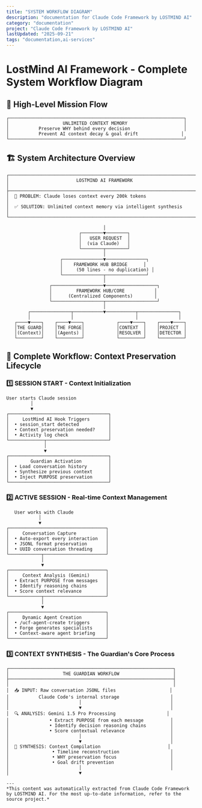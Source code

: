 ```yaml
---
title: "SYSTEM WORKFLOW DIAGRAM"
description: "documentation for Claude Code Framework by LOSTMIND AI"
category: "documentation"
project: "Claude Code Framework by LOSTMIND AI"
lastUpdated: "2025-09-21"
tags: "documentation,ai-services"
---
```


# LostMind AI Framework - Complete System Workflow Diagram

## 🎯 High-Level Mission Flow
```
┌─────────────────────────────────────────────────────────────────┐
│                    UNLIMITED CONTEXT MEMORY                     │
│           Preserve WHY behind every decision                    │
│           Prevent AI context decay & goal drift                │
└─────────────────────────────────────────────────────────────────┘
```

## 🏗️ System Architecture Overview

```
┌──────────────────────────────────────────────────────────────────────────┐
│                         LOSTMIND AI FRAMEWORK                            │
├──────────────────────────────────────────────────────────────────────────┤
│  🎯 PROBLEM: Claude loses context every 200k tokens                     │
│  ✅ SOLUTION: Unlimited context memory via intelligent synthesis        │
└──────────────────────────────────────────────────────────────────────────┘

                                    │
                           ┌────────▼────────┐
                           │   USER REQUEST  │
                           │  (via Claude)   │
                           └────────┬────────┘
                                    │
                    ┌───────────────▼───────────────┐
                    │    FRAMEWORK HUB BRIDGE      │
                    │     (50 lines - no duplication) │
                    └───────────────┬───────────────┘
                                    │
                ┌───────────────────▼───────────────────┐
                │         FRAMEWORK HUB/CORE           │
                │      (Centralized Components)        │
                └───────────────────┬───────────────────┘
                                    │
        ┌───────────────┬───────────▼───────────┬───────────────┐
        │               │                       │               │
   ┌────▼────┐    ┌────▼────┐            ┌────▼────┐    ┌────▼────┐
   │THE GUARD│    │THE FORGE│            │CONTEXT  │    │PROJECT  │
   │(Context)│    │(Agents) │            │RESOLVER │    │DETECTOR │
   └─────────┘    └─────────┘            └─────────┘    └─────────┘
```

## 🔄 Complete Workflow: Context Preservation Lifecycle

### 1️⃣ **SESSION START** - Context Initialization
```
User starts Claude session
         │
         ▼
┌─────────────────────────────────────┐
│     LostMind AI Hook Triggers       │
│  • session_start detected           │
│  • Context preservation needed?     │
│  • Activity log check               │
└─────────────┬───────────────────────┘
              │
              ▼
┌─────────────────────────────────────┐
│        Guardian Activation          │
│  • Load conversation history        │
│  • Synthesize previous context      │
│  • Inject PURPOSE preservation      │
└─────────────────────────────────────┘
```

### 2️⃣ **ACTIVE SESSION** - Real-time Context Management
```
   User works with Claude
            │
            ▼
┌────────────────────────────────────┐
│     Conversation Capture           │
│  • Auto-export every interaction   │
│  • JSONL format preservation       │
│  • UUID conversation threading     │
└────────────┬───────────────────────┘
             │
             ▼
┌────────────────────────────────────┐
│     Context Analysis (Gemini)      │
│  • Extract PURPOSE from messages   │
│  • Identify reasoning chains       │
│  • Score context relevance         │
└────────────┬───────────────────────┘
             │
             ▼ 
┌────────────────────────────────────┐
│     Dynamic Agent Creation         │
│  • /ucf-agent-create triggers      │
│  • Forge generates specialists     │
│  • Context-aware agent briefing    │
└────────────────────────────────────┘
```

### 3️⃣ **CONTEXT SYNTHESIS** - The Guardian's Core Process
```
┌─────────────────────────────────────────────────────────────┐
│                    THE GUARDIAN WORKFLOW                    │
├─────────────────────────────────────────────────────────────┤
│                                                             │
│  📥 INPUT: Raw conversation JSONL files                    │
│           Claude Code's internal storage                   │
│                          │                                 │
│                          ▼                                 │
│  🔍 ANALYSIS: Gemini 1.5 Pro Processing                   │
│               • Extract PURPOSE from each message          │
│               • Identify decision reasoning chains         │
│               • Score contextual relevance                 │
│                          │                                 │
│                          ▼                                 │
│  🧠 SYNTHESIS: Context Compilation                         │
│                • Timeline reconstruction                   │
│                • WHY preservation focus                    │
│                • Goal drift prevention                     │
│                          │                                 │
│                          ▼           

---
*This content was automatically extracted from Claude Code Framework by LOSTMIND AI. For the most up-to-date information, refer to the source project.*

